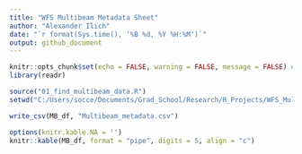 ```yaml
---
title: "WFS Multibeam Metadata Sheet"
author: "Alexander Ilich"
date: "`r format(Sys.time(), '%B %d, %Y %H:%M')`"
output: github_document
---
```


```r
knitr::opts_chunk$set(echo = FALSE, warning = FALSE, message = FALSE) #Default chunk options
library(readr)
```

```r
source("01_find_multibeam_data.R")
setwd("C:/Users/socce/Documents/Grad_School/Research/R_Projects/WFS_Multibeam_Metadata")

write_csv(MB_df, "Multibeam_metadata.csv")

options(knitr.kable.NA = '')
knitr::kable(MB_df, format = "pipe", digits = 5, align = "c")
```

